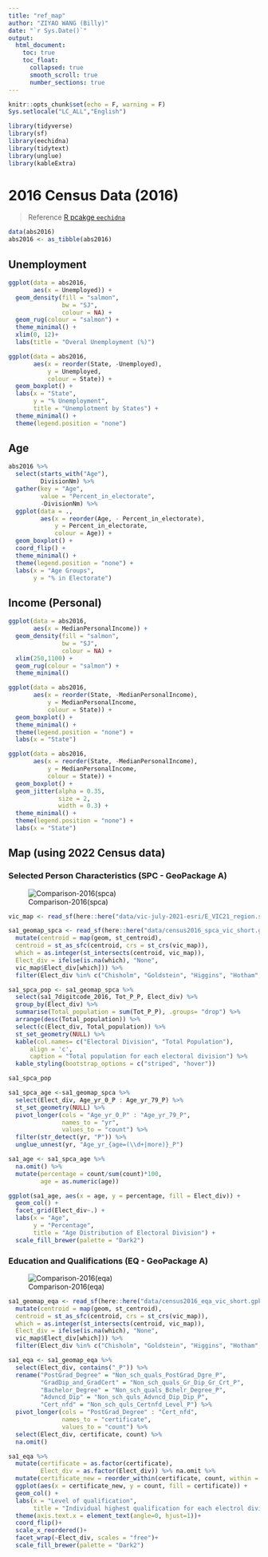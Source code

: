 ```yaml
---
title: "ref_map"
author: "ZIYAO WANG (Billy)"
date: "`r Sys.Date()`"
output: 
  html_document:
    toc: true
    toc_float:
      collapsed: true
      smooth_scroll: true
      number_sections: true
---
```


```r
knitr::opts_chunk$set(echo = F, warning = F)
Sys.setlocale("LC_ALL","English")
```

```r
library(tidyverse)
library(sf)
library(eechidna)
library(tidytext)
library(unglue)
library(kableExtra)
```

# 2016 Census Data (2016)

> Reference [R pcakge `eechidna`](https://github.com/jforbes14/eechidna)

```r
data(abs2016)
abs2016 <- as_tibble(abs2016)
```


## Unemployment


```r
ggplot(data = abs2016,
       aes(x = Unemployed)) + 
  geom_density(fill = "salmon", 
               bw = "SJ",
               colour = NA) + 
  geom_rug(colour = "salmon") +
  theme_minimal() +
  xlim(0, 12)+
  labs(title = "Overal Unemployment (%)")
```

```r
ggplot(data = abs2016,
       aes(x = reorder(State, -Unemployed),
           y = Unemployed,
           colour = State)) + 
  geom_boxplot() + 
  labs(x = "State",
       y = "% Unemployment",
       title = "Unemplotment by States") + 
  theme_minimal() + 
  theme(legend.position = "none")
```


## Age


```r
abs2016 %>%
  select(starts_with("Age"), 
         DivisionNm) %>%
  gather(key = "Age",
         value = "Percent_in_electorate",
         -DivisionNm) %>% 
  ggplot(data = .,
         aes(x = reorder(Age, - Percent_in_electorate),
             y = Percent_in_electorate,
             colour = Age)) +
  geom_boxplot() + 
  coord_flip() + 
  theme_minimal() + 
  theme(legend.position = "none") +
  labs(x = "Age Groups",
       y = "% in Electorate")
```

## Income (Personal)

```r
ggplot(data = abs2016,
       aes(x = MedianPersonalIncome)) + 
  geom_density(fill = "salmon",
               bw = "SJ",
               colour = NA) + 
  xlim(250,1100) +
  geom_rug(colour = "salmon") + 
  theme_minimal()
```

```r
ggplot(data = abs2016,
       aes(x = reorder(State, -MedianPersonalIncome),
           y = MedianPersonalIncome,
           colour = State)) + 
  geom_boxplot() + 
  theme_minimal() + 
  theme(legend.position = "none") + 
  labs(x = "State")
```

```r
ggplot(data = abs2016,
       aes(x = reorder(State, -MedianPersonalIncome),
           y = MedianPersonalIncome,
           colour = State)) + 
  geom_boxplot() + 
  geom_jitter(alpha = 0.35, 
              size = 2,
              width = 0.3) +
  theme_minimal() + 
  theme(legend.position = "none") + 
  labs(x = "State")
```

## Map (using 2022 Census data)


### Selected Person Characteristics (SPC - GeoPackage A)

![Comparison-2016(spca)](image/Age_Distribution-2016.png)

```r
vic_map <- read_sf(here::here("data/vic-july-2021-esri/E_VIC21_region.shp"))

sa1_geomap_spca <- read_sf(here::here("data/census2016_spca_vic_short.gpkg"), layer = "census2016_spca_vic_sa1_short")%>%
  mutate(centroid = map(geom, st_centroid),
  centroid = st_as_sfc(centroid, crs = st_crs(vic_map)),
  which = as.integer(st_intersects(centroid, vic_map)),
  Elect_div = ifelse(is.na(which), "None",
  vic_map$Elect_div[which])) %>% 
  filter(Elect_div %in% c("Chisholm", "Goldstein", "Higgins", "Hotham", "Kooyong", "Macnamara", "Melbourne"))
```

```r
sa1_spca_pop <- sa1_geomap_spca %>% 
  select(sa1_7digitcode_2016, Tot_P_P, Elect_div) %>% 
  group_by(Elect_div) %>%
  summarise(Total_population = sum(Tot_P_P), .groups= "drop") %>% 
  arrange(desc(Total_population)) %>% 
  select(c(Elect_div, Total_population)) %>% 
  st_set_geometry(NULL) %>% 
  kable(col.names= c("Electoral Division", "Total Population"), 
      align = 'c',
      caption = "Total population for each electoral division") %>% 
  kable_styling(bootstrap_options = c("striped", "hover"))

sa1_spca_pop
```

```r
sa1_spca_age <-sa1_geomap_spca %>% 
  select(Elect_div, Age_yr_0_P : Age_yr_79_P) %>%
  st_set_geometry(NULL) %>% 
  pivot_longer(cols = "Age_yr_0_P" : "Age_yr_79_P",
               names_to = "yr",
               values_to = "count") %>% 
  filter(str_detect(yr, "P")) %>% 
  unglue_unnest(yr, "Age_yr_{age=(\\d+|more)}_P")

sa1_age <- sa1_spca_age %>% 
  na.omit() %>% 
  mutate(percentage = count/sum(count)*100,
         age = as.numeric(age))

ggplot(sa1_age, aes(x = age, y = percentage, fill = Elect_div)) +
  geom_col() +
  facet_grid(Elect_div~.) +
  labs(x = "Age",
       y = "Percentage",
       title = "Age Distribution of Electoral Division") +
  scale_fill_brewer(palette = "Dark2")
```


### Education and Qualifications (EQ - GeoPackage A)

![Comparison-2016(eqa)](image/Education_background-2016.png)

```r
sa1_geomap_eqa <- read_sf(here::here("data/census2016_eqa_vic_short.gpkg"), layer = "census2016_eqa_vic_sa1_short")%>%
  mutate(centroid = map(geom, st_centroid),
  centroid = st_as_sfc(centroid, crs = st_crs(vic_map)),
  which = as.integer(st_intersects(centroid, vic_map)),
  Elect_div = ifelse(is.na(which), "None",
  vic_map$Elect_div[which])) %>% 
  filter(Elect_div %in% c("Chisholm", "Goldstein", "Higgins", "Hotham", "Kooyong", "Macnamara", "Melbourne"))
```

```r
sa1_eqa <- sa1_geomap_eqa %>% 
  select(Elect_div, contains("_P")) %>% 
  rename("PostGrad_Degree" = "Non_sch_quals_PostGrad_Dgre_P",
         "GradDip_and_GradCert" = "Non_sch_quals_Gr_Dip_Gr_Crt_P",
         "Bachelor_Degree" = "Non_sch_quals_Bchelr_Degree_P",
         "Advncd_Dip" = "Non_sch_quls_Advncd_Dip_Dip_P",
         "Cert_nfd" = "Non_sch_quls_Certnfd_Level_P") %>% 
  pivot_longer(cols = "PostGrad_Degree" : "Cert_nfd",
               names_to = "certificate",
               values_to = "count") %>% 
  select(Elect_div, certificate, count) %>% 
  na.omit()
```

```r
sa1_eqa %>% 
  mutate(certificate = as.factor(certificate),
         Elect_div = as.factor(Elect_div)) %>% na.omit %>% 
  mutate(certificate_new = reorder_within(certificate, count, within = Elect_div)) %>% 
  ggplot(aes(x = certificate_new, y = count, fill = certificate)) +
  geom_col() +
  labs(x = "Level of qualification",
       title = "Individual highest qualification for each electrol division") +
  theme(axis.text.x = element_text(angle=0, hjust=1))+
  coord_flip()+
  scale_x_reordered()+
  facet_wrap(~Elect_div, scales = "free")+
  scale_fill_brewer(palette = "Dark2")
```


